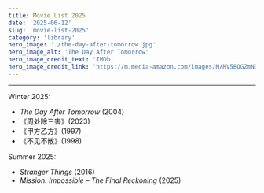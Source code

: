```yaml
---
title: Movie List 2025
date: '2025-06-12'
slug: 'movie-list-2025'
category: 'library'
hero_image: './the-day-after-tomorrow.jpg'
hero_image_alt: 'The Day After Tomorrow'
hero_image_credit_text: 'IMDb'
hero_image_credit_link: 'https://m.media-amazon.com/images/M/MV5BOGZmNDYyNmMtNDQyNy00OTkzLTg1OGUtYWJiNmQ5Y2Q5ZGU3XkEyXkFqcGc@._V1_FMjpg_UX1000_.jpg'
---
```


---

Winter 2025:

* _The Day After Tomorrow_ (2004)
* 《周处除三害》(2023)
* 《甲方乙方》(1997)
* 《不见不散》(1998)

Summer 2025:

* _Stranger Things_ (2016)
* _Mission: Impossible – The Final Reckoning_ (2025)
